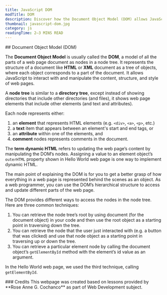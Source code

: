 ```yaml
---
title: JavaScript DOM
modTitle: DOM
description: Discover how the Document Object Model (DOM) allows JavaScript to interact with web pages by representing elements as nodes. Learn how to manipulate content and structure using DOM methods like getElementById.
thumbnail: javascript-dom.jpg
category: js
readingTime: 2–3 MINS READ
---
```


<section>
## Document Object Model (DOM)

The **Document Object Model** is usually called the **DOM**, a model of all the parts of a web page document as nodes in a node tree. It represents the structure of a document like **HTML** or **XML** document as a tree of objects, where each object corresponds to a part of the document. It allows JavaScript to interact with and manipulate the content, structure, and style of web pages.

A **node tree** is similar to a **directory tree**, except instead of showing directories that include other directories (and files), it shows web page elements that include other elements (and text and attributes).

Each node represents either:
1. an **element** that represents HTML elements (e.g. `<div>`, `<a>`, `<p>`, etc.)
2. a **text** item that appears between an element's start and end tags, or
3. an **attribute** within one of the elements, and
4. **comment** nodes represents comments in the document.

<MDXSeparator />

The **term dynamic HTML** refers to updating the web page’s content by manipulating the DOM’s nodes. Assigning a value to an element object’s `outerHTML` property shown in <MDXLink href="https://ca-resources.vercel.app/guides/javascript-functions#source-code-for-hello-world-web-page">Hello World web page</MDXLink> is one way to implement dynamic HTML.

The main point of explaining the DOM is for you to get a better grasp of how everything in a web page is represented behind the scenes as an object. As a web programmer, you can use the DOM’s hierarchical structure to access and update different parts of the web page.

<MDXSeparator />

The DOM provides different ways to access the nodes in the node tree. Here are three common techniques:

1. You can retrieve the node tree’s root by using document (for the document object) in your code and then use the root object as a starting point in traversing down the tree.
2. You can retrieve the node that the user just interacted with (e.g. a button that was clicked) and use that node object as a starting point in traversing up or down the tree.
3. You can retrieve a particular element node by calling the document object’s `getElementById` method with the element’s id value as an argument.

In the Hello World web page, we used the third technique, calling `getElementById`.

</section>
<section>
### Credits
This webpage was created based on lessons provided by **Rose Anne G. Cochanco** as part of Web Development subject.
</section>
